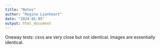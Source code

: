 ---
title: "Notes"
author: "Regina Lionheart"
date: "2024-01-05"
output: html_document
---

Oneway tests: csvs are very close but not identical. Images are essentially identical.